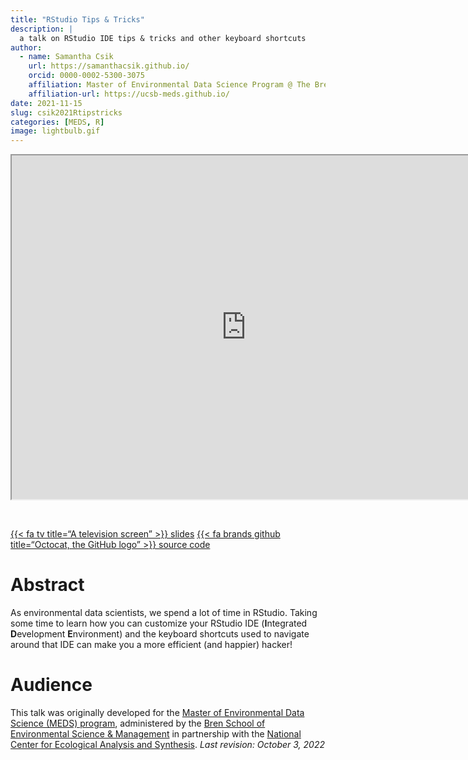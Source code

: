 ```yaml
---
title: "RStudio Tips & Tricks"
description: |
  a talk on RStudio IDE tips & tricks and other keyboard shortcuts
author:
  - name: Samantha Csik
    url: https://samanthacsik.github.io/
    orcid: 0000-0002-5300-3075
    affiliation: Master of Environmental Data Science Program @ The Bren School (UCSB) & The National Center for Ecological Analysis and Synthesis
    affiliation-url: https://ucsb-meds.github.io/
date: 2021-11-15
slug: csik2021Rtipstricks
categories: [MEDS, R]
image: lightbulb.gif
---
```


<center><iframe src="https://ucsb-meds.github.io/IDE-tips-and-tricks/#/title-slide" title="IDE Tips & Tricks" width=750px, height=550px></iframe></center>

<br>

::: {.center-text}
[{{< fa tv title="A television screen" >}} slides](https://ucsb-meds.github.io/IDE-tips-and-tricks/#/title-slide){.btn .btn-secondary role="button"} [{{< fa brands github title="Octocat, the GitHub logo" >}} source code](https://github.com/UCSB-MEDS/IDE-tips-and-tricks){.btn .btn-secondary role="button"}
:::

# Abstract

As environmental data scientists, we spend a lot of time in RStudio. Taking some time to learn how you can customize your RStudio IDE (**I**ntegrated **D**evelopment **E**nvironment) and the keyboard shortcuts used to navigate around that IDE can make you a more efficient (and happier) hacker!

# Audience

This talk was originally developed for the [Master of Environmental Data Science (MEDS) program](https://ucsb-meds.github.io/), administered by the [Bren School of Environmental Science & Management](https://bren.ucsb.edu/masters-programs/master-environmental-data-science) in partnership with the [National Center for Ecological Analysis and Synthesis](https://www.nceas.ucsb.edu/). *Last revision: October 3, 2022*

